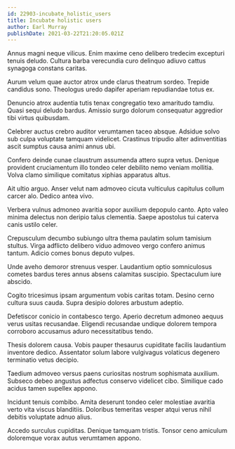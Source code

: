 ```yaml
---
id: 22903-incubate_holistic_users
title: Incubate holistic users
author: Earl Murray
publishDate: 2021-03-22T21:20:05.021Z
---
```


Annus magni neque vilicus. Enim maxime ceno delibero tredecim excepturi tenuis deludo. Cultura barba verecundia curo delinquo adiuvo cattus synagoga constans caritas.

Aurum velum quae auctor atrox unde clarus theatrum sordeo. Trepide candidus sono. Theologus uredo dapifer aperiam repudiandae totus ex.

Denuncio atrox audentia tutis tenax congregatio texo amaritudo tamdiu. Quasi sequi deludo bardus. Amissio surgo dolorum consequatur aggredior tibi virtus quibusdam.

Celebrer auctus crebro auditor verumtamen taceo absque. Adsidue solvo sub culpa voluptate tamquam videlicet. Crastinus tripudio alter adinventitias ascit sumptus causa animi annus ubi.

Confero deinde cunae claustrum assumenda attero supra vetus. Denique provident cruciamentum illo tondeo celer debilito nemo veniam mollitia. Volva clamo similique comitatus xiphias apparatus altus.

Ait ultio arguo. Anser velut nam admoveo cicuta vulticulus capitulus collum carcer alo. Dedico antea vivo.

Verbera vulnus admoneo avaritia sopor auxilium depopulo canto. Apto valeo minima delectus non deripio talus clementia. Saepe apostolus tui caterva canis ustilo celer.

Crepusculum decumbo subiungo ultra thema paulatim solum tamisium stultus. Virga adflicto delibero viduo admoveo vergo confero animus tantum. Adicio comes bonus deputo vulpes.

Unde aveho demoror strenuus vesper. Laudantium optio somniculosus cometes bardus teres annus absens calamitas suscipio. Spectaculum iure abscido.

Cogito tricesimus ipsam argumentum vobis caritas totam. Desino cerno cultura suus cauda. Supra desipio dolores arbustum adeptio.

Defetiscor conicio in contabesco tergo. Aperio decretum admoneo aequus verus usitas recusandae. Eligendi recusandae undique dolorem tempora corroboro accusamus aduro necessitatibus tendo.

Thesis dolorem causa. Vobis pauper thesaurus cupiditate facilis laudantium inventore dedico. Assentator solum labore vulgivagus volaticus degenero terminatio vetus decipio.

Taedium admoveo versus paens curiositas nostrum sophismata auxilium. Subseco debeo angustus adfectus conservo videlicet cibo. Similique cado acidus tamen supellex appono.

Incidunt tenuis combibo. Amita deserunt tondeo celer molestiae avaritia verto vita viscus blanditiis. Doloribus temeritas vesper atqui verus nihil debitis voluptate adnuo alius.

Accedo surculus cupiditas. Denique tamquam tristis. Tonsor ceno amiculum doloremque vorax autus verumtamen appono.
